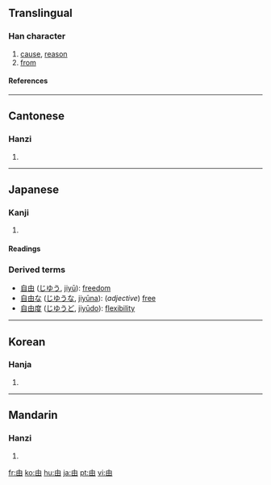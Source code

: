==Translingual==
===Han character===
{{Han char|rn=102|rad=田|as=00|sn=5|four=5060<sub>0</sub>|canj=中田 (LW)}}
# [[cause]], [[reason]]
# [[from]]
====References====
{{Han ref|kx=0757.010|dkj=21724|dj=1167.020|hdz=42524.020|uh=7531|ud=30001|bh=A5D1|bd=42449}}

----
==Cantonese==
===Hanzi===
{{yue-hanzi|jyut=|y=yau4}}
# {{defn|Cantonese}}

----
==Japanese==
===Kanji===
{{ja-kanji|grade=3|rs=田00}}
# {{defn|Japanese}} 
====Readings====
{{ja-readings|on=[[ゆう]] (yū), [[ゆ]] (yu), [[ゆい]] (yui)|kun=[[よし]] (yoshi), [[よる]] (yoru), [[より]] (yori)|nanori=}}

===Derived terms===
*[[自由]] ([[じゆう]], [[jiyū]]): [[freedom]]
*[[自由な]] ([[じゆうな]], [[jiyūna]]): (''adjective'') [[free]]
*[[自由度]] ([[じゆうど]], [[jiyūdo]]): [[flexibility]]

----

==Korean==
===Hanja===
{{ko-hanja|hangeul=유|eumhun=|rv=yu|mr=yu|y=yu}}
# {{defn|Korean}}

----
==Mandarin==
===Hanzi===
{{cmn-hanzi|pin=[[yóu]] ([[you2]])|wg=yu<sup>2</sup>}}
# {{defn|Mandarin}}

[[fr:由]]
[[ko:由]]
[[hu:由]]
[[ja:由]]
[[pt:由]]
[[vi:由]]